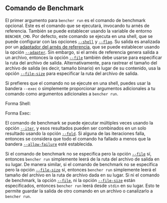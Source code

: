 
## Comando de Benchmark

El primer argumento para `bencher run` es el comando de benchmark opcional.
Este es el comando que se ejecutará, invocando tu arnés de referencia.
También se puede establecer usando la variable de entorno `BENCHER_CMD`.
Por defecto, este comando se ejecuta en una shell,
que se puede configurar con las opciones [`--shell`][shell option] y [`--flag`][flag option].
Su salida es analizada por un [adaptador del arnés de referencia][benchmark harness adapters],
que se puede establecer usando la opción [`--adapter`][adapter option].
Sin embargo, si el arnés de referencia genera salida a un archivo, entonces la opción [`--file`][file option]
también debe usarse para especificar la ruta del archivo de salida.
Alternativamente, para rastrear el tamaño del archivo de salida (es decir, tamaño binario) en lugar de su contenido,
usa la opción [`--file-size`][file size option] para especificar la ruta del archivo de salida.

Si prefieres que el comando no se ejecute en una shell, puedes usar la bandera `--exec` o simplemente proporcionar argumentos adicionales a tu comando como argumentos adicionales a `bencher run`.

Forma Shell:
<ShellForm />

Forma Exec:
<ExecForm />

El comando de benchmark se puede ejecutar múltiples veces usando la opción [`--iter`][iter option],
y esos resultados pueden ser combinados en un solo resultado usando la opción [`--fold`][fold option].
Si alguna de las iteraciones falla, entonces se considera que todo el comando ha fallado
a menos que la bandera [`--allow-failure`][allow failure flag] esté establecida.

Si el comando de benchmark no se especifica pero la opción [`--file`][file option] sí,
entonces `bencher run` simplemente leerá de la ruta del archivo de salida en su lugar.
De manera similar, si el comando de benchmark no se especifica pero la opción [`--file-size`][file size option] sí,
entonces `bencher run` simplemente leerá el tamaño del archivo en la ruta de archivo dada en su lugar.
Si ni el comando de benchmark, la opción [`--file`][file option],
ni la opción [`--file-size`][file size option] están especificados,
entonces `bencher run` leerá desde `stdin` en su lugar.
Esto te permite guardar la salida de otro comando en un archivo o canalizarlo a `bencher run`.

[benchmark harness adapters]: /es/docs/explanation/adapters/

[shell option]: #--shell-shell
[flag option]: #--flag-flag
[adapter option]: #--adapter-adapter
[file option]: #--file-file
[file size option]: #--file-size-file
[iter option]: #--iter-iter
[fold option]: #--fold-fold
[allow failure flag]: #--allow-failure